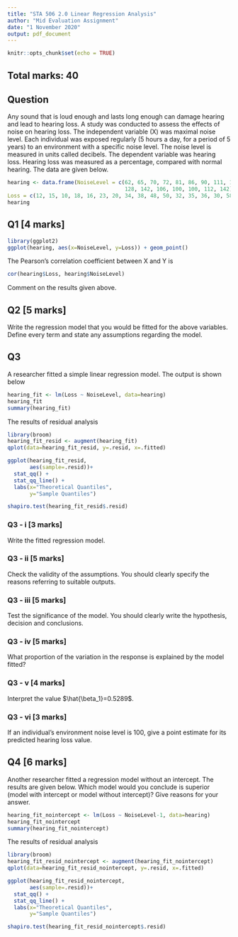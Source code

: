 ```yaml
---
title: "STA 506 2.0 Linear Regression Analysis"
author: "Mid Evaluation Assignment"
date: "1 November 2020"
output: pdf_document
---
```


```r
knitr::opts_chunk$set(echo = TRUE)
```

## Total marks: 40 


## Question 

Any sound that is loud enough and lasts long enough can damage hearing and lead to hearing loss. A study was conducted to assess the effects of noise on hearing loss. The independent variable (X) was maximal noise level. Each  individual was exposed regularly (5 hours a day, for a period of 5 years) to an environment with  a specific noise level. The noise level is measured in units called decibels. The dependent variable was hearing loss. Hearing loss was measured as a percentage, compared with normal hearing. The data are given below.

```r

hearing <- data.frame(NoiseLevel = c(62, 65, 70, 72, 81, 86, 90, 111, 123,
                                     128, 142, 106, 100, 100, 112, 142),
Loss = c(12, 15, 10, 18, 16, 23, 20, 34, 38, 48, 50, 32, 35, 36, 30, 58))
hearing

```

\newpage

## Q1 [4 marks]

```r
library(ggplot2)
ggplot(hearing, aes(x=NoiseLevel, y=Loss)) + geom_point()
```

The Pearson's correlation coefficient between X and Y is

```r

cor(hearing$Loss, hearing$NoiseLevel)
```

Comment on the results given above.

## Q2 [5 marks]

Write the regression model that you would be fitted for the above variables. Define every term and state any assumptions regarding the model.

## Q3

A researcher fitted a simple linear regression model. The output is shown below

```r
hearing_fit <- lm(Loss ~ NoiseLevel, data=hearing)
hearing_fit 
summary(hearing_fit)
```

The results of residual analysis

```r
library(broom)
hearing_fit_resid <- augment(hearing_fit)
qplot(data=hearing_fit_resid, y=.resid, x=.fitted)
```


```r
ggplot(hearing_fit_resid, 
       aes(sample=.resid))+
  stat_qq() + 
  stat_qq_line() +
  labs(x="Theoretical Quantiles",
       y="Sample Quantiles")
```


```r
shapiro.test(hearing_fit_resid$.resid)
```

### Q3 - i [3 marks]

Write the fitted regression model.

### Q3 - ii [5 marks]

Check the validity of the assumptions. You should clearly specify the reasons referring to suitable outputs.

### Q3 - iii [5 marks]

Test the significance of the model. You should clearly write the hypothesis, decision and conclusions.

### Q3 - iv [5 marks]

What proportion of the variation in the response is explained by the model fitted?

### Q3 - v  [4 marks]

Interpret the value $\hat{\beta_1}=0.5289$.

### Q3 - vi [3 marks]

If an individual's environment noise level is 100, give a point estimate for its predicted hearing loss value.

## Q4 [6 marks]

Another researcher fitted a regression model without an intercept. The results are given below. Which model would you conclude is superior (model with intercept or model without intercept)? Give reasons for your answer. 


```r
hearing_fit_nointercept <- lm(Loss ~ NoiseLevel-1, data=hearing)
hearing_fit_nointercept
summary(hearing_fit_nointercept)
```

The results of residual analysis

```r
library(broom)
hearing_fit_resid_nointercept <- augment(hearing_fit_nointercept)
qplot(data=hearing_fit_resid_nointercept, y=.resid, x=.fitted)
```


```r
ggplot(hearing_fit_resid_nointercept, 
       aes(sample=.resid))+
  stat_qq() + 
  stat_qq_line() +
  labs(x="Theoretical Quantiles",
       y="Sample Quantiles")
```


```r
shapiro.test(hearing_fit_resid_nointercept$.resid)
```

